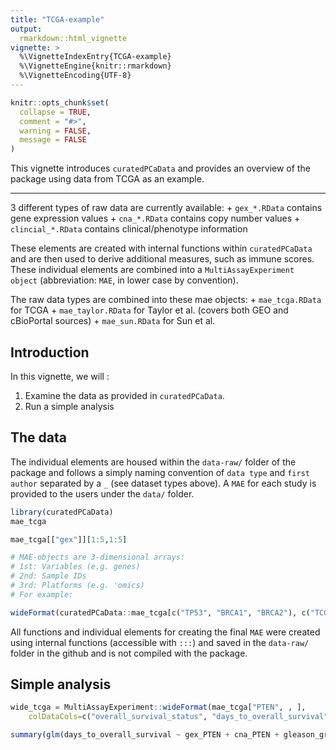 ```yaml
---
title: "TCGA-example"
output: 
  rmarkdown::html_vignette
vignette: >
  %\VignetteIndexEntry{TCGA-example}
  %\VignetteEngine{knitr::rmarkdown}
  %\VignetteEncoding{UTF-8}
---
```


```r

knitr::opts_chunk$set(
  collapse = TRUE,
  comment = "#>",
  warning = FALSE,
  message = FALSE
)

```

This vignette introduces `curatedPCaData` and provides an overview of the  package using data from TCGA as an example. 

***

3 different types of raw data are currently available: 
    + `gex_*.RData` contains gene expression values
    + `cna_*.RData` contains copy number values
    + `clincial_*.RData` contains clinical/phenotype information
    
These elements are created with internal functions within `curatedPCaData` and are then used to derive additional measures, such as immune scores. 
These individual elements are combined into a `MultiAssayExperiment object` (abbreviation: `MAE`, in lower case by convention). 

The raw data types are combined into these mae objects:
    + `mae_tcga.RData` for TCGA
    + `mae_taylor.RData` for Taylor et al. (covers both GEO and cBioPortal sources)
    + `mae_sun.RData` for Sun et al.

## Introduction 

In this vignette, we will : 

1. Examine the data as provided in `curatedPCaData`. 
2. Run a simple analysis 

## The data 

The individual elements are housed within the `data-raw/` folder of the package and follows a simply naming convention of `data type` and `first author` separated by a `_` (see dataset types above). 
A `MAE` for each study is provided to the users under the `data/` folder. 

```r
library(curatedPCaData)
mae_tcga

mae_tcga[["gex"]][1:5,1:5]

# MAE-objects are 3-dimensional arrays:
# 1st: Variables (e.g. genes)
# 2nd: Sample IDs
# 3rd: Platforms (e.g. 'omics)
# For example:

wideFormat(curatedPCaData::mae_tcga[c("TP53", "BRCA1", "BRCA2"), c("TCGA.EJ.5502", "TCGA.YJ.A8SW"), c("gex", "cna")])

```

All functions and individual elements for creating the final `MAE` were created using internal functions (accessible with `:::`) and saved in the `data-raw/` folder in the github and is not compiled with the package.

## Simple analysis



```r

wide_tcga = MultiAssayExperiment::wideFormat(mae_tcga["PTEN", , ],
    colDataCols=c("overall_survival_status", "days_to_overall_survival", "gleason_grade"))

summary(glm(days_to_overall_survival ~ gex_PTEN + cna_PTEN + gleason_grade, data = wide_tcga))

```


